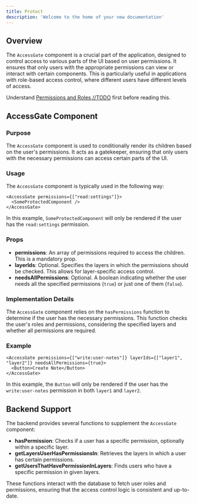 ```yaml
---
title: Protect
description: 'Welcome to the home of your new documentation'
---
```

## Overview

The `AccessGate` component is a crucial part of the application, designed to control access to various parts of the UI based on user permissions. It ensures that only users with the appropriate permissions can view or interact with certain components. This is particularly useful in applications with role-based access control, where different users have different levels of access.

Understand [Permissions and Roles //TODO](https://www.notion.so/Permissions-and-Roles-1142946d7033808c9551e3056b2b5413?pvs=21) first before reading this.

## AccessGate Component

### Purpose

The `AccessGate` component is used to conditionally render its children based on the user's permissions. It acts as a gatekeeper, ensuring that only users with the necessary permissions can access certain parts of the UI.

### Usage

The `AccessGate` component is typically used in the following way:

```tsx
<AccessGate permissions={["read:settings"]}>
  <SomeProtectedComponent />
</AccessGate>

```

In this example, `SomeProtectedComponent` will only be rendered if the user has the `read:settings` permission.

### Props

- **permissions**: An array of permissions required to access the children. This is a mandatory prop.
- **layerIds**: Optional. Specifies the layers in which the permissions should be checked. This allows for layer-specific access control.
- **needsAllPermissions**: Optional. A boolean indicating whether the user needs all the specified permissions (`true`) or just one of them (`false`).

### Implementation Details

The `AccessGate` component relies on the `hasPermissions` function to determine if the user has the necessary permissions. This function checks the user's roles and permissions, considering the specified layers and whether all permissions are required.

### Example

```tsx
<AccessGate permissions={["write:user-notes"]} layerIds={["layer1", "layer2"]} needsAllPermissions={true}>
  <Button>Create Note</Button>
</AccessGate>

```

In this example, the `Button` will only be rendered if the user has the `write:user-notes` permission in both `layer1` and `layer2`.

## Backend Support

The backend provides several functions to supplement the `AccessGate` component:

- **hasPermission**: Checks if a user has a specific permission, optionally within a specific layer.
- **getLayersUserHasPermissionsIn**: Retrieves the layers in which a user has certain permissions.
- **getUsersThatHavePermissionInLayers**: Finds users who have a specific permission in given layers.

These functions interact with the database to fetch user roles and permissions, ensuring that the access control logic is consistent and up-to-date.